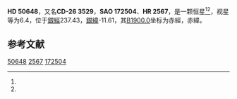 {{Starbox begin
| name = HD 50648
}}
{{Starbox observe
| epoch = [[J2000.0|J2000.0]]
| constell = {{星座名待查}}<ref name=SIMBAD>{{cite web
 | url=http://simbad.u-strasbg.fr/simbad/sim-id?Ident=HR+2567
 | title=Pulsating variable Star
 | publisher=Centre de Données astronomiques de Strasbourg
 | work=SIMBAD
 | accessdate=2012-07-13
 | archive-date=2020-04-10
 | archive-url=https://web.archive.org/web/20200410113350/http://simbad.u-strasbg.fr/simbad/sim-id?Ident=HR+2567
 }}</ref><ref name=DATA>{{cite web
 | url=http://vizier.u-strasbg.fr/viz-bin/VizieR-5?-out.add=.&-source=5050&-corr=PK=HR&-out.max=9999&HR=2567
 | title=VizieR Detailed Page
 | accessdate=2012-07-13
 | archive-date=2020-04-10
 | archive-url=https://web.archive.org/web/20200410113355/http://vizier.u-strasbg.fr/viz-bin/VizieR-5?-out.add=.&-source=5050&-corr=PK%3DHR&-out.max=9999&HR=2567
 | dead-url=no
 }}</ref>
| 星官 = 
| ra = {{RA|6|53|0.1}}<ref name=SIMBAD /><ref name=DATA />
| dec = {{DEC|-26|57|27}}<ref name=SIMBAD /><ref name=DATA />
| appmag_v = 6.4<ref name=SIMBAD /><ref name=DATA />
}}
{{Starbox character
| class = M4III<ref name=SIMBAD /><ref name=DATA />
| b-v = 1.53<ref name=SIMBAD /><ref name=DATA />
| u-b = 2.29<ref name=SIMBAD /><ref name=DATA />
| r-i = <ref name=SIMBAD /><ref name=DATA />
| variable = 
}}
{{Starbox astrometry
| radial_v = 2.29
| prop_mo_ra = -13
| parallax = 
| p_error = 
}}
{{Starbox catalog
| names =CD-26 3529，[[SAO星表|SAO]] 172504，[[HD星表|HD]] 50648，[[HR星表|HR]] 2567}}
{{Starbox reference |Simbad=HR+2567}}
{{Starbox end}}

'''HD 50648'''，又名'''CD-26 3529'''，'''SAO 172504'''、'''HR 2567'''，是一颗恒星<ref name=SIMBAD /><ref name=DATA />，视星等为6.4，位于[[銀道座標系|銀經]]237.43，[[銀道座標系|銀緯]]-11.61，其[[B1900.0|B1900.0]]坐标为赤經{{RA|6|48|59.1}}，赤緯{{DEC|-26|-11.61|59}}。

== 参考文献 ==
{{reflist}}

{{star-stub}}

[[Category:HD和HDE天體|50648]]
[[Category:HR天體|2567]]
[[Category:SAO天體|172504]]